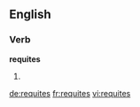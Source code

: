 ==English==

===Verb===
'''requites'''

# {{third-person singular of|[[requite]]}}

[[de:requites]]
[[fr:requites]]
[[vi:requites]]